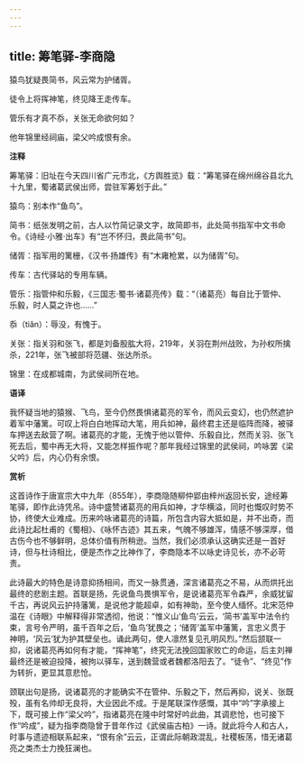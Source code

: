 ```yaml
---
---
---
```

title: 筹笔驿-李商隐
---

猿鸟犹疑畏简书，风云常为护储胥。

徒令上将挥神笔，终见降王走传车。

管乐有才真不忝，关张无命欲何如？

他年锦里经祠庙，梁父吟成恨有余。

**注释**

筹笔驿：旧址在今天四川省广元市北，《方舆胜览》载：“筹笔驿在绵州绵谷县北九十九里，蜀诸葛武侯出师，尝驻军筹划于此。”

猿鸟：别本作“鱼鸟”。

简书：纸张发明之前，古人以竹简记录文字，故简即书，此处简书指军中文书命令。《诗经·小雅·出车》有“岂不怀归，畏此简书”句。

储胥：指军用的篱栅，《汉书·扬雄传》有“木雍枪累，以为储胥”句。

传车：古代驿站的专用车辆。

管乐：指管仲和乐毅，《三国志·蜀书·诸葛亮传》载：“（诸葛亮）每自比于管仲、乐毅，时人莫之许也……”

忝（tiǎn）：辱没，有愧于。

关张：指关羽和张飞，都是刘备股肱大将，219年，关羽在荆州战败，为孙权所擒杀，221年，张飞被部将范疆、张达所杀。

锦里：在成都城南，为武侯祠所在地。

**语译**

我怀疑当地的猿猴、飞鸟，至今仍然畏惧诸葛亮的军令，而风云变幻，也仍然遮护着军中藩篱。可叹上将白白地挥动大笔，用兵如神，最终君主还是临阵而降，被驿车押送去敌营了啊。诸葛亮的才能，无愧于他以管仲、乐毅自比，然而关羽、张飞死去后，蜀中再无大将，又能怎样振作呢？那年我经过锦里的武侯祠，吟咏罢《梁父吟》后，内心仍有余恨。

**赏析**

这首诗作于唐宣宗大中九年（855年），李商隐随柳仲郢由梓州返回长安，途经筹笔驿，即作此诗凭吊。诗中盛赞诸葛亮的用兵如神，才华横溢，同时也慨叹时势不协，终使大业难成。历来吟咏诸葛亮的诗篇，所包含内容大抵如是，并不出奇，而此诗比起杜甫的《蜀相》、《咏怀古迹》其五来，气魄不够雄浑，情感不够深厚，借古伤今也不够鲜明，总体价值有所稍逊。当然，我们必须承认这确实还是一首好诗，但与杜诗相比，便是杰作之比神作了，李商隐本不以咏史诗见长，亦不必苛责。

此诗最大的特色是诗意抑扬相间，而又一脉贯通，深言诸葛亮之不易，从而烘托出最终的悲剧主题。首联是扬，先说鱼鸟畏惧军令，是说诸葛亮军令森严，余威犹留千古，再说风云护持藩篱，是说他才能超卓，如有神助，至今使人缅怀。北宋范仲温在《诗眼》中解释得非常透彻，他说：“惟义山‘鱼鸟’云云，‘简书’盖军中法令约束，言号令严明，虽千百年之后，‘鱼鸟’犹畏之；‘储胥’盖军中藩篱，言忠义贯于神明，‘风云’犹为护其壁垒也。诵此两句，使人凛然复见孔明风烈。”然后颔联一抑，说诸葛亮再如何有才能，“挥神笔”，终究无法挽回国家败亡的命运，后主刘禅最终还是被迫投降，被拘以驿车，送到魏营或者魏都洛阳去了。“徒令”、“终见”作为转折，更显其意悲怆。

颈联出句是扬，说诸葛亮的才能确实不在管仲、乐毅之下，然后再抑，说关、张既殁，虽有名帅却无良将，大业因此不成。于是尾联深作感慨，其中“吟”字承接上下，既可接上作“梁父吟”，指诸葛亮在隆中时常好吟此曲，其调悲怆，也可接下作“吟成”，疑为指李商隐曾于昔年作过《武侯庙古柏》一诗。就此将今人和古人，时事与遗迹相联系起来，“恨有余”云云，正谓此际朝政混乱，社稷板荡，惜无诸葛亮之类杰士力挽狂澜也。